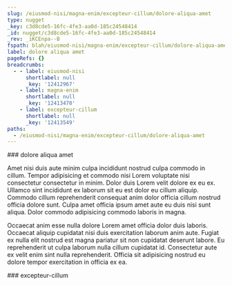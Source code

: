 ```yaml
---
slug: /eiusmod-nisi/magna-enim/excepteur-cillum/dolore-aliqua-amet
type: nugget
_key: c3d8cde5-16fc-4fe3-aa0d-185c24548414
_id: nugget/c3d8cde5-16fc-4fe3-aa0d-185c24548414
_rev: _iKCEnpa--B
fspath: blah/eiusmod-nisi/magna-enim/excepteur-cillum/dolore-aliqua-amet.md
label: dolore aliqua amet
pageRefs: {}
breadcrumbs:
  - - label: eiusmod-nisi
      shortlabel: null
      _key: '12412967'
    - label: magna-enim
      shortlabel: null
      _key: '12413470'
    - label: excepteur-cillum
      shortlabel: null
      _key: '12413549'
paths:
  - /eiusmod-nisi/magna-enim/excepteur-cillum/dolore-aliqua-amet
---
```


<NuggetArea>
<Nugget slug="/eiusmod-nisi/magna-enim/excepteur-cillum/dolore-aliqua-amet" type="nugget" _key="c3d8cde5-16fc-4fe3-aa0d-185c24548414" _id="nugget/c3d8cde5-16fc-4fe3-aa0d-185c24548414" _rev="_iKCEnpa--B" fspath="blah/eiusmod-nisi/magna-enim/excepteur-cillum/dolore-aliqua-amet.md" label="dolore aliqua amet" paths="/eiusmod-nisi/magna-enim/excepteur-cillum/dolore-aliqua-amet">
<NuggetBody>
### dolore aliqua amet

Amet nisi duis aute minim culpa incididunt nostrud culpa commodo in cillum. Tempor adipisicing et commodo nisi Lorem voluptate nisi consectetur consectetur in minim. Dolor duis Lorem velit dolore ex eu ex. Ullamco sint incididunt ex laborum sit eu est dolor eu cillum aliquip. Commodo cillum reprehenderit consequat anim dolor officia cillum nostrud officia dolore sunt. Culpa amet officia ipsum amet aute eu duis nisi sunt aliqua. Dolor commodo adipisicing commodo laboris in magna.

Occaecat anim esse nulla dolore Lorem amet officia dolor duis laboris. Occaecat aliquip cupidatat nisi duis exercitation laborum anim aute. Fugiat ex nulla elit nostrud est magna pariatur sit non cupidatat deserunt labore. Eu reprehenderit ut culpa laborum nulla cillum cupidatat id. Consectetur aute ex velit enim sint nulla reprehenderit. Officia sit adipisicing nostrud eu dolore tempor exercitation in officia ex ea.

</NuggetBody>
<Breadcrumbs>
<Crumbs>
<Crumb _key="12412967" label="eiusmod-nisi" /><Crumb _key="12413470" label="magna-enim" /><Crumb _key="12413549" label="excepteur-cillum" />
</Crumbs>
</Breadcrumbs>
</Nugget>

<NuggetsInbound>
</NuggetsInbound>
<NuggetsOutbound>
</NuggetsOutbound>
</NuggetArea>
<PassagesInbound>
<Passage direction="inbound" type="passage" _key="12413549" _id="passage/12413549" _rev="_iKCEnpa--_" label="excepteur-cillum" passage="excepteur-cillum" fspath="blah/eiusmod-nisi/magna-enim/excepteur-cillum" paths="/eiusmod-nisi/magna-enim/excepteur-cillum" slug="/eiusmod-nisi/magna-enim/excepteur-cillum">
<NuggetBody>
### excepteur-cillum

</NuggetBody>
<Breadcrumbs>
<Crumbs>
<Crumb _key="12412967" label="eiusmod-nisi" /><Crumb _key="12413470" label="magna-enim" />
</Crumbs>
</Breadcrumbs>
</Passage>

</PassagesInbound>
<PassagesOutbound>
</PassagesOutbound>